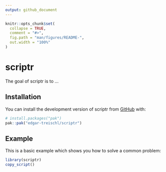 ```yaml
---
output: github_document
---
```


<!-- README.md is generated from README.Rmd. Please edit that file -->

```r
knitr::opts_chunk$set(
  collapse = TRUE,
  comment = "#>",
  fig.path = "man/figures/README-",
  out.width = "100%"
)
```

# scriptr

<!-- badges: start -->
<!-- badges: end -->

The goal of scriptr is to ...

## Installation

You can install the development version of scriptr from [GitHub](https://github.com/) with:

``` r
# install.packages("pak")
pak::pak("edgar-treischl/scriptr")
```

## Example

This is a basic example which shows you how to solve a common problem:

```r
library(scriptr)
copy_script()
```


